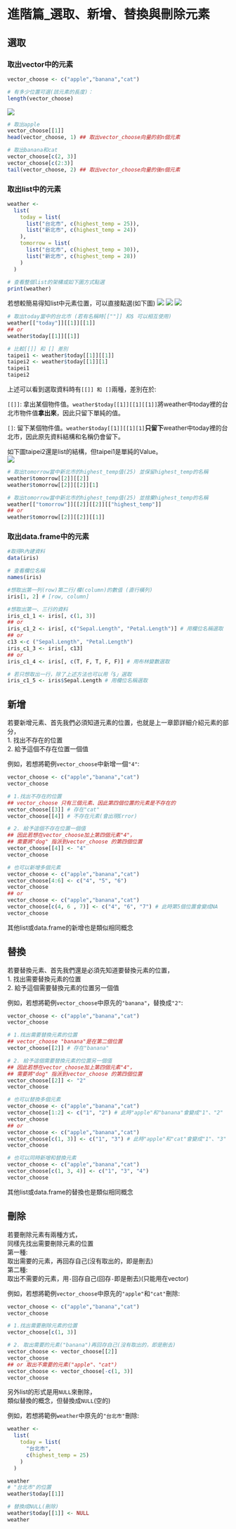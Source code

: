 # 進階篇_選取、新增、替換與刪除元素

## 選取

### 取出vector中的元素

```r
vector_choose <- c("apple","banana","cat")

# 有多少位置可選(該元素的長度)：
length(vector_choose)
```

![](picture/vector_choose.png)

```r
# 取出apple
vector_choose[[1]]
head(vector_choose, 1) ## 取出vector_choose向量的前n個元素

# 取出banana和cat
vector_choose[c(2, 3)]
vector_choose[c(2:3)]
tail(vector_choose, 2) ## 取出vector_choose向量的後n個元素
```

### 取出list中的元素

```r
weather <- 
  list(
    today = list(
      list("台北市", c(highest_temp = 25)),
      list("新北市", c(highest_temp = 24))
    ),
    tomorrow = list(
      list("台北市", c(highest_temp = 30)),
      list("新北市", c(highest_temp = 28))
    ) 
  )
  
# 查看整個list的架構或如下圖方式點選
print(weather)
```

若想較簡易得知list中元素位置，可以直接點選(如下圖) ![](picture/weather_search.png) ![](picture/weather_search2.png) ![](picture/weather_search3.png)

```r
# 取出today當中的台北市 (若有名稱時[[""]] 和$ 可以相互使用)
weather[["today"]][[1]][[1]]
## or
weather$today[[1]][[1]]

# 比較[[]] 和 [] 差別
taipei1 <- weather$today[[1]][[1]]
taipei2 <- weather$today[[1]][1]
taipei1
taipei2
```

上述可以看到選取資料時有`[[]] 和 []`兩種，差別在於:

`[[]]`: 拿出某個物件值。`weather$today[[1]][[1][[1]]`將weather中today裡的台北市物件值**拿出來**，因此只留下單純的值。

`[]`: 留下某個物件值。`weather$today[[1]][[1][1]`**只留下**weather中today裡的台北市，因此原先資料結構和名稱仍會留下。

如下圖taipei2還是list的結構，但taipei1是單純的Value。\
![](picture/taipei.png)

```r
# 取出tomorrow當中新北市的highest_temp值(25) 並保留highest_temp的名稱
weather$tomorrow[[2]][[2]] 
weather$tomorrow[[2]][[2]][1]

# 取出tomorrow當中新北市的highest_temp值(25) 並捨棄highest_temp的名稱
weather[["tomorrow"]][[2]][[2]][["highest_temp"]] 
## or
weather$tomorrow[[2]][[2]][[1]]
```

### 取出data.frame中的元素

```r
#取得R內建資料
data(iris)

# 查看欄位名稱
names(iris)

#想取出第一列(row)第二行/欄(column)的數值 (直行橫列)
iris[1, 2] # [row, column]

#想取出第一、三行的資料
iris_c1_1 <- iris[, c(1, 3)]
## or
iris_c1_2 <- iris[, c("Sepal.Length", "Petal.Length")] # 用欄位名稱選取
## or
c13 <-c ("Sepal.Length", "Petal.Length")
iris_c1_3 <- iris[, c13]
## or
iris_c1_4 <- iris[, c(T, F, T, F, F)] # 用布林變數選取

# 若只想取出一行，除了上述方法也可以用「$」選取
iris_c1_5 <- iris$Sepal.Length # 用欄位名稱選取
```

## 新增

若要新增元素、首先我們必須知道元素的位置，也就是上一章節詳細介紹元素的部分，\
1. 找出不存在的位置\
2. 給予這個不存在位置一個值

例如，若想將範例`vector_choose`中新增一個`"4"`:

```r
vector_choose <- c("apple","banana","cat")
vector_choose

# 1.找出不存在的位置
## vector_choose 只有三個元素、因此第四個位置的元素是不存在的
vector_choose[[3]] # 存在"cat"
vector_choose[[4]] # 不存在元素(會出現Error)

# 2. 給予這個不存在位置一個值
## 因此若想在vector_choose加上第四個元素"4"，
## 需要將"dog" 指派到vector_choose 的第四個位置
vector_choose[[4]] <- "4"
vector_choose

# 也可以新增多個元素
vector_choose <- c("apple","banana","cat")
vector_choose[4:6] <- c("4", "5", "6")
vector_choose
## or
vector_choose <- c("apple","banana","cat")
vector_choose[c(4, 6 , 7)] <- c("4", "6", "7") # 此時第5個位置會變成NA
vector_choose
```

其他list或data.frame的新增也是類似相同概念

## 替換

若要替換元素、首先我們還是必須先知道要替換元素的位置，\
1. 找出需要替換元素的位置\
2. 給予這個需要替換元素的位置另一個值

例如，若想將範例`vector_choose`中原先的`"banana"`，替換成`"2"`:

```r
vector_choose <- c("apple","banana","cat")
vector_choose

# 1.找出需要替換元素的位置
## vector_choose "banana"是在第二個位置
vector_choose[[2]] # 存在"banana"

# 2. 給予這個需要替換元素的位置另一個值
## 因此若想在vector_choose加上第四個元素"4"，
## 需要將"dog" 指派到vector_choose 的第四個位置
vector_choose[[2]] <- "2"
vector_choose

# 也可以替換多個元素
vector_choose <- c("apple","banana","cat")
vector_choose[1:2] <- c("1", "2") # 此時"apple"和"banana"會變成"1"、"2"
vector_choose
## or
vector_choose <- c("apple","banana","cat")
vector_choose[c(1, 3)] <- c("1", "3") # 此時"apple"和"cat"會變成"1"、"3"
vector_choose

# 也可以同時新增和替換元素
vector_choose <- c("apple","banana","cat")
vector_choose[c(1, 3, 4)] <- c("1", "3", "4")
vector_choose
```

其他list或data.frame的替換也是類似相同概念

## 刪除

若要刪除元素有兩種方式，\
同樣先找出需要刪除元素的位置\
第一種:\
取出需要的元素，再回存自己(沒有取出的，即是刪去)\
第二種:\
取出不需要的元素，用`-`回存自己(回存`-`即是刪去)(只能用在vector)

例如，若想將範例`vector_choose`中原先的`"apple"`和`"cat"`刪除:

```r
vector_choose <- c("apple","banana","cat")
vector_choose

# 1.找出需要刪除元素的位置
vector_choose[c(1, 3)] 

# 2. 取出需要的元素("banana")再回存自己(沒有取出的，即是刪去)
vector_choose <- vector_choose[[2]]
vector_choose
## or 取出不需要的元素("apple"、"cat")
vector_choose <- vector_choose[-c(1, 3)]
vector_choose
```

另外list的形式是用`NULL`來刪除，\
類似替換的概念，但替換成`NULL`(空的)

例如，若想將範例`weather`中原先的`"台北市"`刪除:

```r
weather <- 
  list(
    today = list(
      "台北市", 
      c(highest_temp = 25)
    )
  )

weather
# "台北市"的位置
weather$today[[1]]

# 替換成NULL(刪除)
weather$today[[1]] <- NULL
weather
```
